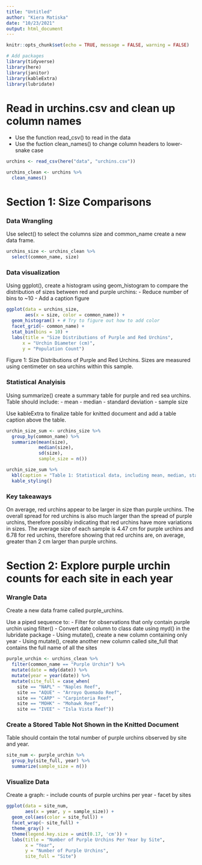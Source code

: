 ```yaml
---
title: "Untitled"
author: "Kiera Matiska"
date: "10/23/2021"
output: html_document
---
```


```r
knitr::opts_chunk$set(echo = TRUE, message = FALSE, warning = FALSE)

# Add packages
library(tidyverse)
library(here)
library(janitor)
library(kableExtra)
library(lubridate)
```

# Read in urchins.csv and clean up column names

- Use the function read_csv() to read in the data
- Use the fuction clean_names() to change column headers to lower-snake case

```r
urchins <- read_csv(here("data", "urchins.csv"))

urchins_clean <- urchins %>% 
  clean_names()
```

# Section 1: Size Comparisons

### Data Wrangling

Use select() to select the columns size and common_name create a new data frame.

```r
urchins_size <- urchins_clean %>% 
  select(common_name, size)
```


### Data visualization

Using ggplot(), create a histogram using geom_histogram to compare the distribution of sizes between red and purple urchins:
- Reduce number of bins to ~10
- Add a caption figure

```r
ggplot(data = urchins_size,
       aes(x = size, color = common_name)) +
  geom_histogram() + # Try to figure out how to add color
  facet_grid(~ common_name) +
  stat_bin(bins = 10) +
  labs(title = "Size Distributions of Purple and Red Urchins",
      x = "Urchin Diameter (cm)",
      y = "Population Count")
```

Figure 1: Size Distributions of Purple and Red Urchins. Sizes are measured using centimeter on sea urchins within this sample.

### Statistical Analyisis

Using summarize() create a summary table for purple and red sea urchins. Table should include:
- mean
- median
- standard deviation
- sample size

Use kableExtra to finalize table for knitted document and add a table caption above the table.

```r
urchin_size_sum <- urchins_size %>% 
  group_by(common_name) %>% 
  summarize(mean(size),
            median(size),
            sd(size),
            sample_size = n())

urchin_size_sum %>% 
  kbl(caption = "Table 1: Statistical data, including mean, median, standard deviation, and sample size, of purple and red sea urchin sizes") %>% 
  kable_styling()
```

### Key takeaways

On average, red urchins appear to be larger in size than purple urchins. The overall spread for red urchins is also much larger than the spread of purple urchins, therefore possibly indicating that red urchins have more variations in sizes. The average size of each sample is 4.47 cm for purple urchins and 6.78 for red urchins, therefore showing that red urchins are, on average, greater than 2 cm larger than purple urchins.

# Section 2: Explore purple urchin counts for each site in each year

### Wrangle Data

Create a new data frame called purple_urchins.

Use a piped sequence to:
- Filter for observations that only contain purple urchin using filter()
- Convert date column to class date using myd() in the lubridate package
- Using mutate(), create a new column containing only year
- Using mutate(), create another new column called site_full that contains the full name of all the sites

```r
purple_urchin <- urchins_clean %>% 
  filter(common_name == "Purple Urchin") %>% 
  mutate(date = mdy(date)) %>% 
  mutate(year = year(date)) %>% 
  mutate(site_full = case_when(
    site == "NAPL" ~ "Naples Reef",
    site == "AQUE" ~ "Arroyo Quemado Reef",
    site == "CARP" ~ "Carpinteria Reef",
    site == "MOHK" ~ "Mohawk Reef",
    site == "IVEE" ~ "Isla Vista Reef"))
```

### Create a Stored Table Not Shown in the Knitted Document

Table should contain the total number of purple urchins observed by site and year.

```r
site_num <- purple_urchin %>% 
  group_by(site_full, year) %>% 
  summarize(sample_size = n())
```

### Visualize Data

Create a graph:
- include counts of purple urchins per year
- facet by sites

```r
ggplot(data = site_num, 
       aes(x = year, y = sample_size)) +
  geom_col(aes(color = site_full)) +
  facet_wrap(~ site_full) +
  theme_gray() +
  theme(legend.key.size = unit(0.17, 'cm')) +
  labs(title = "Number of Purple Urchins Per Year by Site",
       x = "Year",
       y = "Number of Purple Urchins",
       site_full = "Site")
```

